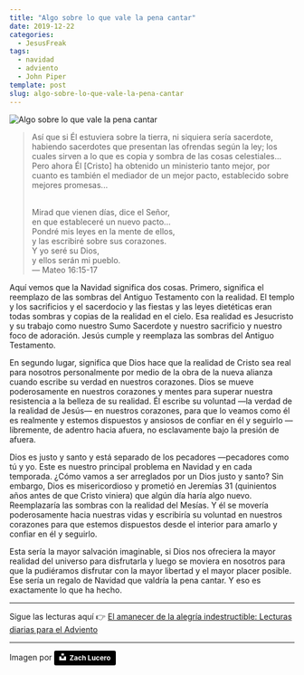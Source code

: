 ```yaml
---
title: "Algo sobre lo que vale la pena cantar"
date: 2019-12-22
categories:
  - JesusFreak
tags:
  - navidad
  - adviento
  - John Piper
template: post
slug: algo-sobre-lo-que-vale-la-pena-cantar
---
```


![Algo sobre lo que vale la pena cantar](https://i.imgur.com/GtC549l.jpg)

> Así que si Él estuviera sobre la tierra, ni siquiera sería sacerdote, habiendo sacerdotes que presentan las ofrendas según la ley; los cuales sirven a lo que es copia y sombra de las cosas celestiales... Pero ahora Él [Cristo] ha obtenido un ministerio tanto mejor, por cuanto es también el mediador de un mejor pacto, establecido sobre mejores promesas...
>
> <br />
> Mirad que vienen días, dice el Señor,
> <br />
> en que estableceré un nuevo pacto...
> <br />
> Pondré mis leyes en la mente de ellos,
> <br />
> y las escribiré sobre sus corazones.
> <br />
> Y yo seré su Dios,
> <br />
> y ellos serán mi pueblo. <br />— Mateo 16:15-17

Aquí vemos que la Navidad significa dos cosas. Primero, significa el reemplazo de las sombras del Antiguo Testamento con la realidad. El templo y los sacrificios y el sacerdocio y las fiestas y las leyes dietéticas eran todas sombras y copias de la realidad en el cielo. Esa realidad es Jesucristo y su trabajo como nuestro Sumo Sacerdote y nuestro sacrificio y nuestro foco de adoración. Jesús cumple y reemplaza las sombras del Antiguo Testamento.

En segundo lugar, significa que Dios hace que la realidad de Cristo sea real para nosotros personalmente por medio de la obra de la nueva alianza cuando escribe su verdad en nuestros corazones. Dios se mueve poderosamente en nuestros corazones y mentes para superar nuestra resistencia a la belleza de su realidad. Él escribe su voluntad —la verdad de la realidad de Jesús— en nuestros corazones, para que lo veamos como él es realmente y estemos dispuestos y ansiosos de confiar en él y seguirlo —libremente, de adentro hacia afuera, no esclavamente bajo la presión de afuera.

Dios es justo y santo y está separado de los pecadores —pecadores como tú y yo. Este es nuestro principal problema en Navidad y en cada temporada. ¿Cómo vamos a ser arreglados por un Dios justo y santo? Sin embargo, Dios es misericordioso y prometió en Jeremías 31 (quinientos años antes de que Cristo viniera) que algún día haría algo nuevo. Reemplazaría las sombras con la realidad del Mesías. Y él se movería poderosamente hacia nuestras vidas y escribiría su voluntad en nuestros corazones para que estemos dispuestos desde el interior para amarlo y confiar en él y seguirlo.

Esta sería la mayor salvación imaginable, si Dios nos ofreciera la mayor realidad del universo para disfrutarla y luego se moviera en nosotros para que la pudiéramos disfrutar con la mayor libertad y el mayor placer posible. Ese sería un regalo de Navidad que valdría la pena cantar. Y eso es exactamente lo que ha hecho.

---

Sigue las lecturas aquí 👉 [El amanecer de la alegría indestructible: Lecturas diarias para el Adviento](/blog/el-amanecer-de-una-alegria-indestructible)

---

Imagen por <a style="background-color:black;color:white;text-decoration:none;padding:4px 6px;font-family:-apple-system, BlinkMacSystemFont, &quot;San Francisco&quot;, &quot;Helvetica Neue&quot;, Helvetica, Ubuntu, Roboto, Noto, &quot;Segoe UI&quot;, Arial, sans-serif;font-size:12px;font-weight:bold;line-height:1.2;display:inline-block;border-radius:3px" href="https://unsplash.com/@zlucerophoto?utm_medium=referral&amp;utm_campaign=photographer-credit&amp;utm_content=creditBadge" target="_blank" rel="noopener noreferrer" title="Download free do whatever you want high-resolution photos from Zach Lucero"><span style="display:inline-block;padding:2px 3px"><svg xmlns="http://www.w3.org/2000/svg" style="height:12px;width:auto;position:relative;vertical-align:middle;top:-2px;fill:white" viewBox="0 0 32 32"><title>unsplash-logo</title><path d="M10 9V0h12v9H10zm12 5h10v18H0V14h10v9h12v-9z"></path></svg></span><span style="display:inline-block;padding:2px 3px">Zach Lucero</span></a>
